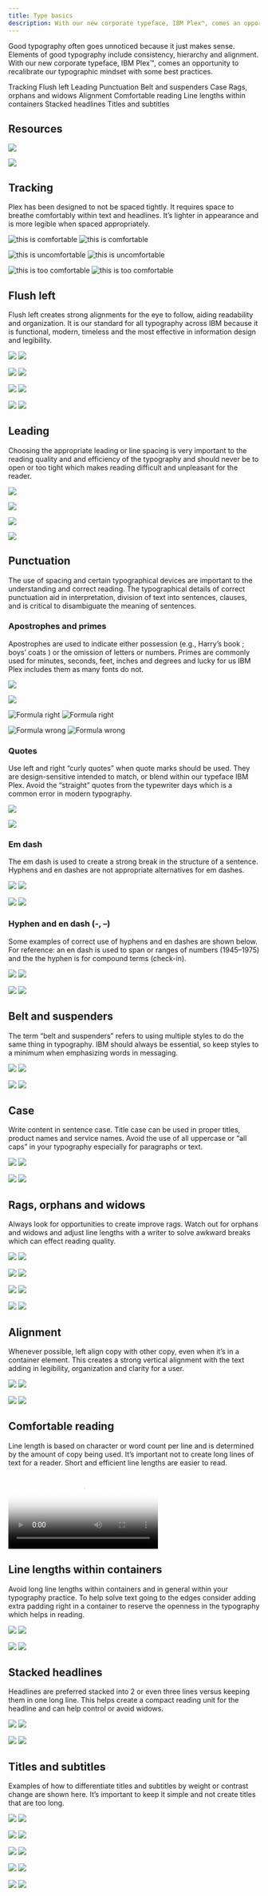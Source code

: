 ```yaml
---
title: Type basics
description: With our new corporate typeface, IBM Plex™, comes an opportunity to recalibrate our typographic mindset with some best practices.
---
```


<PageDescription>

Good typography often goes unnoticed because it just makes sense. Elements of good typography include consistency, hierarchy and alignment. With our new corporate typeface, IBM Plex™, comes an opportunity to recalibrate our typographic mindset with some best practices.

</PageDescription>

<AnchorLinks>
  <AnchorLink>Tracking</AnchorLink>
  <AnchorLink>Flush left</AnchorLink>
  <AnchorLink>Leading</AnchorLink>
  <AnchorLink>Punctuation</AnchorLink>
  <AnchorLink>Belt and suspenders</AnchorLink>
  <AnchorLink>Case</AnchorLink>
  <AnchorLink>Rags, orphans and widows</AnchorLink>
  <AnchorLink>Alignment</AnchorLink>
  <AnchorLink>Comfortable reading</AnchorLink>
  <AnchorLink>Line lengths within containers</AnchorLink>
  <AnchorLink>Stacked headlines</AnchorLink>
  <AnchorLink>Titles and subtitles</AnchorLink>
</AnchorLinks>

## Resources

<Row className="resource-card-group">
<Column colMd={4} colLg={4} noGutterSm>
    <ResourceCard
      subTitle="Get the Latest IBM Plex™ download on GitHub"
      aspectRatio="2:1"
      href="https://github.com/IBM/plex/releases/latest"
      >

![](/images/github-icon.png)

  </ResourceCard>
</Column>
<Column colMd={4} colLg={4} noGutterSm>
    <ResourceCard
      subTitle="Visit the IBM Plex™ website to learn more"
      aspectRatio="2:1"
      href="https://www.ibm.com/plex/"
      >

![](/images/eye.svg)

  </ResourceCard>
</Column>
</Row>

## Tracking

Plex has been designed to not be spaced tightly. It requires space to breathe comfortably within text and headlines. It’s lighter in appearance and is more legible when spaced appropriately.

<DoDontExample type="do">
<ArtDirection>

![this is comfortable](images/this-is-comfortable-mobile.svg)
![this is comfortable](images/this-is-comfortable-desktop.svg)

</ArtDirection>
</DoDontExample>
<DoDontExample type="dont">
<ArtDirection>

![this is uncomfortable](images/this-is-uncomfortable-mobile.svg)
![this is uncomfortable](images/this-is-uncomfortable-desktop.svg)

</ArtDirection>
</DoDontExample>
<DoDontExample type="dont">
<ArtDirection>

![this is too comfortable](images/this-is-too-comfortable-mobile.svg)
![this is too comfortable](images/this-is-too-comfortable-desktop.svg)

</ArtDirection>

</DoDontExample>

## Flush left

Flush left creates strong alignments for the eye to follow, aiding readability and organization. It is our standard for all typography across IBM because it is functional, modern, timeless and the most effective in information design and legibility.

<Row>
<Column colMd={4} colLg={4}>
<DoDontExample type="do">
<ArtDirection>

![](images/modern-and-sharp-right-mobile.svg)
![](images/modern-and-sharp-right.svg)

</ArtDirection>
</DoDontExample>
</Column>
<Column colMd={4} colLg={4}>
<DoDontExample type="dont">
<ArtDirection>

![](images/modern-and-sharp-wrong-mobile.svg)
![](images/modern-and-sharp-wrong.svg)

</ArtDirection>
</DoDontExample>
</Column>
</Row>
<Row>
<Column colMd={4} colLg={4}>
<DoDontExample type="dont">
<ArtDirection>

![](images/modern-and-sharp-wrong-center-mobile.svg)
![](images/modern-and-sharp-wrong-center.svg)

</ArtDirection>
</DoDontExample>
</Column>
<Column colMd={4} colLg={4}>
<DoDontExample type="dont">
<ArtDirection>

![](images/modern-and-sharp-wrong-double.svg)
![](images/modern-and-sharp-wrong-double-mobile.svg)

</ArtDirection>
</DoDontExample>
</Column>
</Row>

## Leading

Choosing the appropriate leading or line spacing is very important to the reading quality and and efficiency of the typography and should never be to open or too tight which makes reading difficult and unpleasant for the reader.

<Row>
<Column colMd={4} colLg={4}>
<DoDontExample type="do">

![](images/leading-do-1.svg)

</DoDontExample>
</Column>
<Column colMd={4} colLg={4}>
<DoDontExample type="dont">

![](images/leading-dont-1.svg)

</DoDontExample>
</Column>
</Row>
<Row>
<Column colMd={4} colLg={4}>
<DoDontExample type="do">

![](images/leading-do-2.svg)

</DoDontExample>
</Column>
<Column colMd={4} colLg={4}>
<DoDontExample type="dont">

![](images/leading-dont-2.svg)

</DoDontExample>
</Column>
</Row>

## Punctuation

The use of spacing and certain typographical devices are important to the understanding and correct reading. The typographical details of correct punctuation aid in interpretation, division of text into sentences, clauses, and is critical to disambiguate the meaning of sentences.

### Apostrophes and primes

Apostrophes are used to indicate either possession (e.g., Harry’s book ; boys’ coats ) or the omission of letters or numbers. Primes are commonly used for minutes, seconds, feet, inches and degrees and lucky for us IBM Plex includes them as many fonts do not.

<Row>
<Column colMd={4} colLg={4}>
<DoDontExample type="do">

![](images/i-m-right-mobile.svg)

</DoDontExample>
</Column> 
<Column colMd={4} colLg={4}>
<DoDontExample type="dont">

![](images/i-m-wrong-mobile.svg)

</DoDontExample>
</Column>
</Row>
<Row>
<Column colMd={4} colLg={4}>
<DoDontExample type="do">
<ArtDirection>

![Formula right](images/formula-right-mobile.svg)
![Formula right](images/formula-right.svg)

</ArtDirection>
</DoDontExample>
</Column>
<Column colMd={4} colLg={4}>
<DoDontExample type="dont">
<ArtDirection>

![Formula wrong](images/formula-wrong-mobile.svg)
![Formula wrong](images/formula-wrong.svg)

</ArtDirection>
</DoDontExample>
</Column>
</Row>

### Quotes

Use left and right “curly quotes” when quote marks should be used. They are design-sensitive intended to match, or blend within our typeface IBM Plex. Avoid the “straight” quotes from the typewriter days which is a common error in modern typography.

<Row>
<Column colMd={4} colLg={4}>
<DoDontExample type="do">

![](images/punctuation-quotes-do.svg)

</DoDontExample>
</Column> 
<Column colMd={4} colLg={4}>
<DoDontExample type="dont">

![](images/punctuation-quotes-dont.svg)

</DoDontExample>
</Column>
</Row>

### Em dash

The em dash is used to create a strong break in the structure of a sentence. Hyphens and en dashes are not appropriate alternatives for em dashes.

<DoDontExample type="do">
<ArtDirection>

![](images/the-em-dash-right-mobile.svg)
![](images/the-em-dash-right-desktop.svg)

</ArtDirection>
</DoDontExample>
<DoDontExample type="dont">
<ArtDirection>

![](images/the-em-dash-wrong-mobile.svg)
![](images/the-em-dash-wrong-desktop.svg)

</ArtDirection>
</DoDontExample>

### Hyphen and en dash (-, –)

Some examples of correct use of hyphens and en dashes are shown below. For reference: an en dash is used to span or ranges of numbers (1945–1975) and the the hyphen is for compound terms (check-in).

<Row>
<Column colMd={4} colLg={6}>
<DoDontExample type="do">
<ArtDirection>

![](images/hyphen-en-dash-right-mobile.svg)
![](images/hyphen-en-dash-right-desktop.svg)

</ArtDirection>
</DoDontExample>
</Column> 
<Column colMd={4} colLg={6}>
<DoDontExample type="dont">
<ArtDirection>

![](images/hyphen-en-dash-wrong-mobile.svg)
![](images/hyphen-en-dash-wrong-desktop.svg)

</ArtDirection>
</DoDontExample>
</Column>
</Row>

## Belt and suspenders

The term “belt and suspenders” refers to using multiple styles to do the same thing in typography. IBM should always be essential, so keep styles to a minimum when emphasizing words in messaging.

<Row>
<Column colMd={4} colLg={6}>
<DoDontExample type="do">
<ArtDirection>

![](images/belt-and-suspenders-right-mobile.svg)
![](images/belt-and-suspenders-right-desktop.svg)

</ArtDirection>
</DoDontExample>
</Column> 
<Column colMd={4} colLg={6}>
<DoDontExample type="dont">
<ArtDirection>

![](images/belt-and-suspenders-wrong-mobile.svg)
![](images/belt-and-suspenders-wrong-desktop.svg)

</ArtDirection>
</DoDontExample>
</Column>
</Row>

## Case

Write content in sentence case. Title case can be used in proper titles, product names and service names. Avoid the use of all uppercase or “all caps” in your typography especially for paragraphs or text.

<DoDontExample type="do">
<ArtDirection>

![](images/i-m-easier-to-read-mobile.svg)
![](images/i-m-easier-to-read-desktop.svg)

</ArtDirection>
</DoDontExample>
<DoDontExample type="dont">
<ArtDirection>

![](images/i-m-harder-to-read-mobile.svg)
![](images/i-m-harder-to-read-desktop.svg)

</ArtDirection>
</DoDontExample>

## Rags, orphans and widows

Always look for opportunities to create improve rags. Watch out for orphans and widows and adjust line lengths with a writer to solve awkward breaks which can effect reading quality.

<Row>
<Column colMd={4} colLg={6}>
<DoDontExample type="do">
<ArtDirection>

![](images/Duo_Mobile_TypeBasics_Rags_orphans_and_widows_do_01.svg)
![](images/rags-orphans-widows-do-1.svg)

</ArtDirection>
</DoDontExample>
</Column> 
<Column colMd={4} colLg={6}>
<DoDontExample type="dont">
<ArtDirection>

![](images/Duo_Mobile_TypeBasics_Rags_orphans_and_widows_dont_01.svg)
![](images/rags-orphans-widows-dont-1.svg)

</ArtDirection>
</DoDontExample>
</Column>
</Row>
<Row>
<Column colMd={4} colLg={6}>
<DoDontExample type="do">
<ArtDirection>

![](images/Duo_Mobile_TypeBasics_Rags_orphans_and_widows_do_02.svg)
![](images/rags-orphans-widows-do-2.svg)

</ArtDirection>
</DoDontExample>
</Column> 
<Column colMd={4} colLg={6}>
<DoDontExample type="dont">
<ArtDirection>

![](images/Duo_Mobile_TypeBasics_Rags_orphans_and_widows_dont_02.svg)
![](images/rags-orphans-widows-dont-2.svg)

</ArtDirection>
</DoDontExample>
</Column>
</Row>

## Alignment

Whenever possible, left align copy with other copy, even when it’s in a container element. This creates a strong vertical alignment with the text adding in legibility, organization and clarity for a user.

<DoDontExample type="do">
<ArtDirection>

![](images/type-to-type-right-mobile.svg)
![](images/type-to-type-right-desktop.svg)

</ArtDirection>
</DoDontExample>
<DoDontExample type="do">
<ArtDirection>

![](images/type-to-image-right-mobile.svg)
![](images/type-to-image-right-desktop.svg)

</ArtDirection>
</DoDontExample>

## Comfortable reading

Line length is based on character or word count per line and is determined by the amount of copy being used. It’s important not to create long lines of text for a reader. Short and efficient line lengths are easier to read.

<Video
  src="/videos/type-basics-comfortable-reading.mp4"
  poster="/images/type-basics-comfortable-reading.gif"
/>

## Line lengths within containers

Avoid long line lengths within containers and in general within your typography practice. To help solve text going to the edges consider adding extra padding right in a container to reserve the openness in the typography which helps in reading.

<Row>
<Column colMd={4} colLg={6}>
<DoDontExample type="do">
<ArtDirection>

![](images/Duo_Mobile_TypeBasics_Line_lengths_within_containers_do.svg)
![](images/line-lengths-do.svg)

</ArtDirection>
</DoDontExample>
</Column> 
<Column colMd={4} colLg={6}>
<DoDontExample type="dont">
<ArtDirection>

![](images/Duo_Mobile_TypeBasics_Line_lengths_within_containers_dont.svg)
![](images/line-lengths-dont.svg)

</ArtDirection>
</DoDontExample>
</Column>
</Row>

## Stacked headlines

Headlines are preferred stacked into 2 or even three lines versus keeping them in one long line. This helps create a compact reading unit for the headline and can help control or avoid widows.

<DoDontExample type="do">
<ArtDirection>

![](images/Duo_Mobile_TypeBasics_Stacked_headlines_do.svg)
![](images/stacked-headlines-do.svg)

</ArtDirection>
</DoDontExample>
<DoDontExample type="dont">
<ArtDirection>

![](images/Duo_Mobile_TypeBasics_Stacked_headlines_dont.svg)
![](images/stacked-headlines-dont.svg)

</ArtDirection>
</DoDontExample>

## Titles and subtitles

Examples of how to differentiate titles and subtitles by weight or contrast change are shown here. It’s important to keep it simple and not create titles that are too long.

<Row>
<Column colMd={4} colLg={4}>
<DoDontExample type="do" caption="Bold with regular">
<ArtDirection>

![](images/keep-it-simple-right-1-mobile.svg)
![](images/keep-it-simple-right-1.svg)

</ArtDirection>
</DoDontExample>
</Column> 
<Column colMd={4} colLg={4}>
<DoDontExample type="do" caption="Semibold with Light">
<ArtDirection>

![](images/keep-it-simple-right-2-mobile.svg)
![](images/keep-it-simple-right-2.svg)

</ArtDirection>
</DoDontExample>
</Column>
<Column colMd={4} colLg={4}>
<DoDontExample type="do" caption="Contrast with one weight">
<ArtDirection>

![](images/keep-it-simple-right-3-mobile.svg)
![](images/keep-it-simple-right-3.svg)

</ArtDirection>
</DoDontExample>
</Column>
<Column colMd={4} colLg={4}>
<DoDontExample type="do" caption="Scale with one weight">
<ArtDirection>

![](images/keep-it-simple-right-4-mobile.svg)
![](images/keep-it-simple-right-4.svg)

</ArtDirection>
</DoDontExample>
</Column>
<Column colMd={4} colLg={4}>
<DoDontExample type="do" caption="Scale with one weight">
<ArtDirection>

![](images/keep-it-simple-right-5-mobile.svg)
![](images/keep-it-simple-right-5.svg)

</ArtDirection>
</DoDontExample>
</Column>
</Row>
